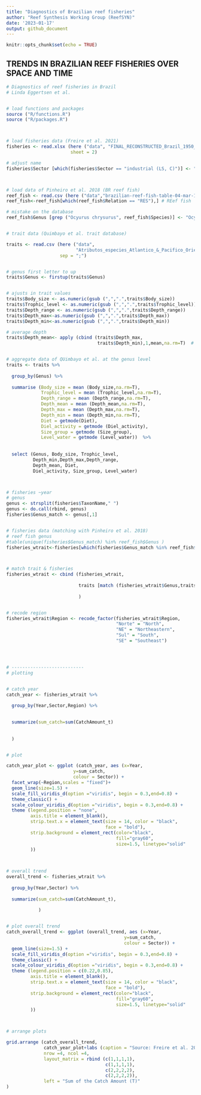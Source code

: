 ```yaml
---
title: "Diagnostics of Brazilian reef fisheries"
author: "Reef Synthesis Working Group (ReefSYN)"
date: '2023-01-17'
output: github_document
---
```



<!-- README.md is generated from README.Rmd. Please edit that file -->

<!-- badges: start -->
<!-- badges: end -->


```r
knitr::opts_chunk$set(echo = TRUE)
```

## TRENDS IN BRAZILIAN REEF FISHERIES OVER SPACE AND TIME

```r

# Diagnostics of reef fisheries in Brazil
# Linda Eggertsen et al.


# load functions and packages
source ("R/functions.R")
source ("R/packages.R")



# load fisheries data (Freire et al. 2021)
fisheries <- read.xlsx (here ("data", "FINAL_RECONSTRUCTED_Brazil_1950_2015_CommercialEtapaII_04072021_IP_Freire.xlsx"),
                        sheet = 2)

# adjust name
fisheries$Sector [which(fisheries$Sector == "industrial (LS, C)")] <- "Industrial (LS, C)"



# load data of Pinheiro et al. 2018 (BR reef fish)
reef_fish <- read.csv (here ("data","brazilian-reef-fish-table-04-mar-18-website.xlsx - Database.csv"))
reef_fish<-reef_fish[which(reef_fish$Relation == "RES"),] # REef fish  (RESident fish according to Pinheiro et al. 2018)

# mistake on the database
reef_fish$Genus [grep ("Ocyurus chrysurus", reef_fish$Species)] <- "Ocyurus"


# trait data (Quimbayo et al. trait database)

traits <- read.csv (here ("data", 
                          "Atributos_especies_Atlantico_&_Pacifico_Oriental_2020_04_28.csv"),
                    sep = ";")


# genus first letter to up
traits$Genus <- firstup(traits$Genus)  


# ajusts in trait values  
traits$Body_size <- as.numeric(gsub (",",".",traits$Body_size))
traits$Trophic_level <- as.numeric(gsub (",",".",traits$Trophic_level))
traits$Depth_range <- as.numeric(gsub (",",".",traits$Depth_range))
traits$Depth_max<-as.numeric(gsub (",",".",traits$Depth_max))
traits$Depth_min<-as.numeric(gsub (",",".",traits$Depth_min))

# average depth
traits$Depth_mean<- apply (cbind (traits$Depth_max,  
                                  traits$Depth_min),1,mean,na.rm=T)  # row-wise average


# aggregate data of QUimbayo et al. at the genus level
traits <- traits %>% 
  
  group_by(Genus) %>% 
  
  summarise (Body_size = mean (Body_size,na.rm=T),  
             Trophic_level = mean (Trophic_level,na.rm=T), 
             Depth_range = mean (Depth_range,na.rm=T), 
             Depth_mean = mean (Depth_mean,na.rm=T),
             Depth_max = mean (Depth_max,na.rm=T), 
             Depth_min = mean (Depth_min,na.rm=T),
             Diet = getmode(Diet),
             Diel_activity = getmode (Diel_activity), 
             Size_group = getmode (Size_group), 
             Level_water = getmode (Level_water))  %>%
  
  
  select (Genus, Body_size, Trophic_level, 
          Depth_min,Depth_max,Depth_range,
          Depth_mean, Diet,
          Diel_activity, Size_group, Level_water)



# fisheries ~year
# genus
genus <- strsplit(fisheries$TaxonName," ")
genus <- do.call(rbind, genus)
fisheries$Genus_match <- genus[,1]


# fisheries data (matching with Pinheiro et al. 2018)
# reef fish genus
#table(unique(fisheries$Genus_match) %in% reef_fish$Genus )
fisheries_wtrait<-fisheries[which(fisheries$Genus_match %in% reef_fish$Genus),]



# match trait & fisheries
fisheries_wtrait <- cbind (fisheries_wtrait,
                           
                           traits [match (fisheries_wtrait$Genus,traits$Genus ),]
                           
                           )


# recode region
fisheries_wtrait$Region <- recode_factor(fisheries_wtrait$Region,    
                                         "Norte" = "North",
                                         "NE" = "Northeastern", 
                                         "Sul" = "South",
                                         "SE" = "Southeast")




# ---------------------------
# plotting


# catch year
catch_year <- fisheries_wtrait %>%
  
  group_by(Year,Sector,Region) %>% 

  
  summarize(sum_catch=sum(CatchAmount_t)
            
            
  ) 


# plot

catch_year_plot <- ggplot (catch_year, aes (x=Year, 
                         y=sum_catch,
                         colour = Sector)) + 
  facet_wrap(~Region,scales = "fixed")+
  geom_line(size=1.5) + 
  scale_fill_viridis_d(option ="viridis", begin = 0.3,end=0.8) + 
  theme_classic() + 
  scale_colour_viridis_d(option ="viridis", begin = 0.3,end=0.8) + 
  theme (legend.position = "none",
         axis.title = element_blank(),
         strip.text.x = element_text(size = 14, color = "black", 
                                     face = "bold"),
         strip.background = element_rect(color="black", 
                                         fill="gray60",
                                         size=1.5, linetype="solid"
         ))

  

# overall trend
overall_trend <- fisheries_wtrait %>%
  
  group_by(Year,Sector) %>% 
  
  summarize(sum_catch=sum(CatchAmount_t),
  
            ) 


# plot overall trend
catch_overall_trend <- ggplot (overall_trend, aes (x=Year, 
                                            y=sum_catch,
                                            colour = Sector)) + 
  geom_line(size=1.5) + 
  scale_fill_viridis_d(option ="viridis", begin = 0.3,end=0.8) + 
  theme_classic() + 
  scale_colour_viridis_d(option ="viridis", begin = 0.3,end=0.8) + 
  theme (legend.position = c(0.22,0.85),
         axis.title = element_blank(),
         strip.text.x = element_text(size = 14, color = "black", 
                                     face = "bold"),
         strip.background = element_rect(color="black", 
                                         fill="gray60",
                                         size=1.5, linetype="solid"
         )) 



# arrange plots

grid.arrange (catch_overall_trend, 
              catch_year_plot+labs (caption = "Source: Freire et al. 2021 & Pinheiro et al. 2018"),
              nrow =4, ncol =4,
              layout_matrix = rbind (c(1,1,1,1),
                                     c(1,1,1,1),
                                     c(2,2,2,2),
                                     c(2,2,2,2)),
              left = "Sum of the Catch Amount (T)"
)





```


